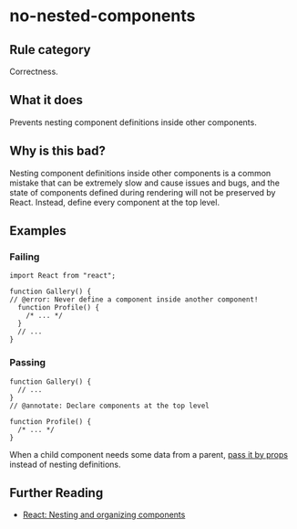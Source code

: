 # no-nested-components

## Rule category

Correctness.

## What it does

Prevents nesting component definitions inside other components.

## Why is this bad?

Nesting component definitions inside other components is a common mistake that can be extremely slow and cause issues and bugs, and the state of components defined during rendering will not be preserved by React. Instead, define every component at the top level.

## Examples

### Failing

```tsx twoslash
import React from "react";

function Gallery() {
// @error: Never define a component inside another component!
  function Profile() {
    /* ... */
  }
  // ...
}
```

### Passing

```tsx twoslash
function Gallery() {
  // ...
}
// @annotate: Declare components at the top level

function Profile() {
  /* ... */
}
```

When a child component needs some data from a parent, [pass it by props](https://react.dev/learn/passing-props-to-a-component) instead of nesting definitions.

## Further Reading

- [React: Nesting and organizing components](https://react.dev/learn/your-first-component#nesting-and-organizing-components)
